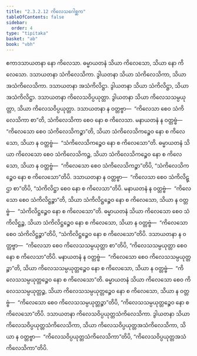 ```yaml
---
title: "2.3.2.12 ကိလေသဂေါစ္ဆက"
tableOfContents: false
sidebar:
  order: 4
type: "tipitaka"
basket: "ab"
book: "vbh"
---
```



<DynamicBreadcrumb />

<Paragraph number="607" book="vbh">
ဧကာဒသာယတနာ နော ကိလေသာ. ဓမ္မာယတနံ သိယာ ကိလေသော, သိယာ နော ကိလေသော. ဒသာယတနာ သံကိလေသိကာ. ဒွါယတနာ သိယာ သံကိလေသိကာ, သိယာ အသံကိလေသိကာ. ဒသာယတနာ အသံကိလိဋ္ဌာ. ဒွါယတနာ သိယာ သံကိလိဋ္ဌာ, သိယာ အသံကိလိဋ္ဌာ. ဒသာယတနာ ကိလေသဝိပ္ပယုတ္တာ. ဒွါယတနာ သိယာ ကိလေသသမ္ပယုတ္တာ, သိယာ ကိလေသဝိပ္ပယုတ္တာ. ဒသာယတနာ န ဝတ္တဗ္ဗာ—  “ကိလေသာ စေဝ သံကိလေသိကာ စာ”တိ, သံကိလေသိကာ စေဝ နော စ ကိလေသာ. မနာယတနံ န ဝတ္တဗ္ဗံ—  “ကိလေသော စေဝ သံကိလေသိကဉ္စာ”တိ, သိယာ သံကိလေသိကဉ္စေဝ နော စ ကိလေသော, သိယာ န ဝတ္တဗ္ဗံ—  “သံကိလေသိကဉ္စေဝ နော စ ကိလေသော”တိ. ဓမ္မာယတနံ သိယာ ကိလေသော စေဝ သံကိလေသိကဉ္စ, သိယာ သံကိလေသိကဉ္စေဝ နော စ ကိလေသော, သိယာ န ဝတ္တဗ္ဗံ—  “ကိလေသော စေဝ သံကိလေသိကဉ္စာ”တိပိ, “သံကိလေသိကဉ္စေဝ နော စ ကိလေသော”တိပိ. ဒသာယတနာ န ဝတ္တဗ္ဗာ—  “ကိလေသာ စေဝ သံကိလိဋ္ဌာ စာ”တိပိ, “သံကိလိဋ္ဌာ စေဝ နော စ ကိလေသာ”တိပိ. မနာယတနံ န ဝတ္တဗ္ဗံ—  “ကိလေသော စေဝ သံကိလိဋ္ဌဉ္စာ”တိ, သိယာ သံကိလိဋ္ဌဉ္စေဝ နော စ ကိလေသော, သိယာ န ဝတ္တဗ္ဗံ—  “သံကိလိဋ္ဌဉ္စေဝ နော စ ကိလေသော”တိ. ဓမ္မာယတနံ သိယာ ကိလေသော စေဝ သံကိလိဋ္ဌဉ္စ, သိယာ သံကိလိဋ္ဌဉ္စေဝ နော စ ကိလေသော, သိယာ န ဝတ္တဗ္ဗံ—  “ကိလေသော စေဝ သံကိလိဋ္ဌဉ္စာ”တိပိ, “သံကိလိဋ္ဌဉ္စေဝ နော စ ကိလေသော”တိပိ.
</Paragraph>

<Paragraph number="608" book="vbh">
ဒသာယတနာ န ဝတ္တဗ္ဗာ—  “ကိလေသာ စေဝ ကိလေသသမ္ပယုတ္တာ စာ”တိပိ, “ကိလေသသမ္ပယုတ္တာ စေဝ နော စ ကိလေသာ”တိပိ. မနာယတနံ န ဝတ္တဗ္ဗံ—  “ကိလေသော စေဝ ကိလေသသမ္ပယုတ္တဉ္စာ”တိ, သိယာ ကိလေသသမ္ပယုတ္တဉ္စေဝ နော စ ကိလေသော, သိယာ န ဝတ္တဗ္ဗံ—  “ကိလေသသမ္ပယုတ္တဉ္စေဝ နော စ ကိလေသော”တိ. ဓမ္မာယတနံ သိယာ ကိလေသော စေဝ ကိလေသသမ္ပယုတ္တဉ္စ, သိယာ ကိလေသသမ္ပယုတ္တဉ္စေဝ နော စ ကိလေသော, သိယာ န ဝတ္တဗ္ဗံ—  “ကိလေသော စေဝ ကိလေသသမ္ပယုတ္တဉ္စာ”တိပိ, “ကိလေသသမ္ပယုတ္တဉ္စေဝ နော စ ကိလေသော”တိပိ. ဒသာယတနာ ကိလေသဝိပ္ပယုတ္တသံကိလေသိကာ. ဒွါယတနာ သိယာ ကိလေသဝိပ္ပယုတ္တသံကိလေသိကာ, သိယာ ကိလေသဝိပ္ပယုတ္တအသံကိလေသိကာ, သိယာ န ဝတ္တဗ္ဗာ—  “ကိလေသဝိပ္ပယုတ္တသံကိလေသိကာ”တိပိ, “ကိလေသဝိပ္ပယုတ္တအသံကိလေသိကာ”တိပိ.
</Paragraph>